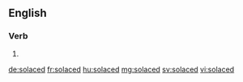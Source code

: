 ==English==

===Verb===
{{head|en|verb form}}

# {{en-past of|solace}}

[[de:solaced]]
[[fr:solaced]]
[[hu:solaced]]
[[mg:solaced]]
[[sv:solaced]]
[[vi:solaced]]